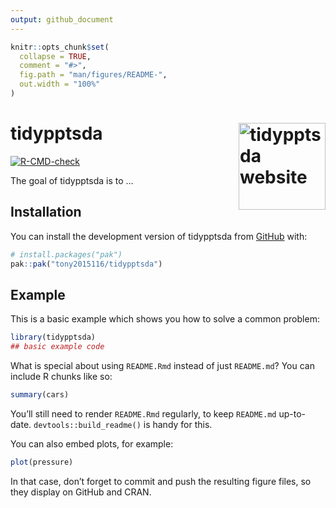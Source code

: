 ```yaml
---
output: github_document
---
```


<!-- README.md is generated from README.Rmd. Please edit that file -->

```r
knitr::opts_chunk$set(
  collapse = TRUE,
  comment = "#>",
  fig.path = "man/figures/README-",
  out.width = "100%"
)
```

# tidypptsda <a href="https://tony2015116.github.io/tidypptsda/"><img src="man/figures/logo.png" align="right" height="139" alt="tidypptsda website" /></a>

<!-- badges: start -->
[![R-CMD-check](https://github.com/tony2015116/tidypptsda/actions/workflows/R-CMD-check.yaml/badge.svg)](https://github.com/tony2015116/tidypptsda/actions/workflows/R-CMD-check.yaml)
<!-- badges: end -->

The goal of tidypptsda is to ...

## Installation

You can install the development version of tidypptsda from [GitHub](https://github.com/) with:

``` r
# install.packages("pak")
pak::pak("tony2015116/tidypptsda")
```

## Example

This is a basic example which shows you how to solve a common problem:

```r
library(tidypptsda)
## basic example code
```

What is special about using `README.Rmd` instead of just `README.md`? You can include R chunks like so:

```r
summary(cars)
```

You'll still need to render `README.Rmd` regularly, to keep `README.md` up-to-date. `devtools::build_readme()` is handy for this.

You can also embed plots, for example:

```r
plot(pressure)
```

In that case, don't forget to commit and push the resulting figure files, so they display on GitHub and CRAN.
